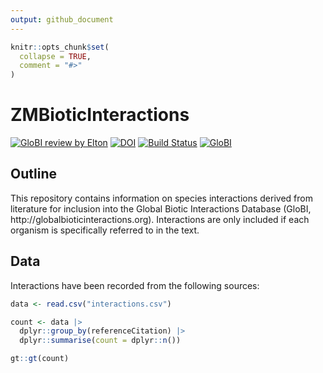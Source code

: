 ```yaml
---
output: github_document
---
```


<!-- README.md is generated from README.Rmd. Please edit that file -->

```r
knitr::opts_chunk$set(
  collapse = TRUE,
  comment = "#>"
)
```

# ZMBioticInteractions

<!-- badges: start -->

[![GloBI review by Elton](https://github.com/ZekeMarshall/ZMBioticInteractions/actions/workflows/review.yml/badge.svg)](https://github.com/ZekeMarshall/ZMBioticInteractions/actions)
[![DOI](https://zenodo.org/badge/417590334.svg)](https://zenodo.org/badge/latestdoi/417590334)
[![Build Status](https://app.travis-ci.com/ZekeMarshall/ZMBioticInteractions.svg?branch=main)](https://app.travis-ci.com/ZekeMarshall/ZMBioticInteractions)
[![GloBI](https://api.globalbioticinteractions.org/interaction.svg?accordingTo=globi:ZekeMarshall/ZMBioticInteractions)](https://globalbioticinteractions.org/?accordingTo=globi:ZekeMarshall/ZMBioticInteractions)

<!-- badges: end -->

## Outline

This repository contains information on species interactions derived from literature 
for inclusion into the Global Biotic Interactions Database (GloBI, http://globalbioticinteractions.org). Interactions are only included if each
organism is specifically referred to in the text.

## Data

Interactions have been recorded from the following sources:

```r

data <- read.csv("interactions.csv")

count <- data |> 
  dplyr::group_by(referenceCitation) |> 
  dplyr::summarise(count = dplyr::n())

gt::gt(count)


```


